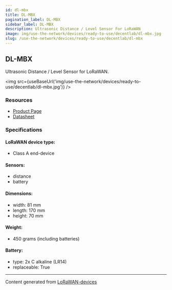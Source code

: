 ```yaml
---
id: dl-mbx
title: DL-MBX
pagination_label: DL-MBX
sidebar_label: DL-MBX
description: Ultrasonic Distance / Level Sensor For LoRaWAN
image: img/use-the-network/devices/ready-to-use/decentlab/dl-mbx.jpg
slug: /use-the-network/devices/ready-to-use/decentlab/dl-mbx
---
```



## DL-MBX

Ultrasonic Distance / Level Sensor for LoRaWAN.

<img src={useBaseUrl('img/use-the-network/devices/ready-to-use/decentlab/dl-mbx.jpg')} />

### Resources

- [Product Page](https://www.decentlab.com/products/ultrasonic-distance-/-level-sensor-for-lorawan)
- [Datasheet](https://cdn.decentlab.com/download/datasheets/Decentlab-DL-MBX-datasheet.pdf)

### Specifications

#### LoRaWAN device type:

- Class A end-device

#### Sensors:

- distance
- battery

#### Dimensions:

- width: 81 mm
- length: 170 mm
- height: 70 mm

#### Weight:

- 450 grams (including batteries)

#### Battery:

- type: 2x C alkaline (LR14)
- replaceable: True

---

Content generated from [LoRaWAN-devices](https://github.com/TheThingsNetwork/lorawan-devices)
